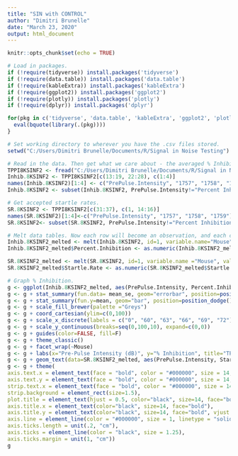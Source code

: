 ---
title: "SIN with CONTROL"
author: "Dimitri Brunelle"
date: "March 23, 2020"
output: html_document
---

```{r setup, include=FALSE}
knitr::opts_chunk$set(echo = TRUE)
```

```{r}
# Load in packages.
if (!require(tidyverse)) install.packages('tidyverse')
if (!require(data.table)) install.packages('data.table')
if (!require(kableExtra)) install.packages('kableExtra')
if (!require(ggplot2)) install.packages('ggplot2')
if (!require(plotly)) install.packages('plotly')
if (!require(dplyr)) install.packages('dplyr')

for(pkg in c('tidyverse', 'data.table', 'kableExtra', 'ggplot2', 'plotly', 'dplyr')){
  eval(bquote(library(.(pkg))))
}

# Set working directory to wherever you have the .csv files stored.
setwd("C:/Users/Dimitri Brunelle/Documents/R/Signal in Noise Testing")
```

```{r}
# Read in the data. Then get what we care about - the averaged % Inhibitions across sessions. Also label columns correctly.
TPPI8KSINF2 <- fread("C:/Users/Dimitri Brunelle/Documents/R/Signal in Noise Testing/2 Mo. F Control/8TP.csv")
Inhib.8KSINF2 <- TPPI8KSINF2[c(13:19, 22:28), c(1:4)]
names(Inhib.8KSINF2)[1:4] <- c("PrePulse.Intensity", "1757", "1758", "1759")
Inhib.8KSINF2 <- subset(Inhib.8KSINF2, PrePulse.Intensity!="Percent Inhibition")

# Get accepted startle rates.
SR.8KSINF2 <- TPPI8KSINF2[c(31:37), c(1, 14:16)]
names(SR.8KSINF2)[1:4]<-c("PrePulse.Intensity", "1757", "1758", "1759")
SR.8KSINF2<- subset(SR.8KSINF2, PrePulse.Intensity!="Percent Inhibition")
```

```{r}
# Melt data tables. Now each row will become an observation, and each column a variable (For visualization purposes). Convert to numeric.
Inhib.8KSINF2_melted <- melt(Inhib.8KSINF2, id=1, variable.name="Mouse", value.name="Percent.Inhibition")
Inhib.8KSINF2_melted$Percent.Inhibition <- as.numeric(Inhib.8KSINF2_melted$Percent.Inhibition)

SR.8KSINF2_melted <- melt(SR.8KSINF2, id=1, variable.name ="Mouse", value.name="Startle.Rate")
SR.8KSINF2_melted$Startle.Rate <- as.numeric(SR.8KSINF2_melted$Startle.Rate)
```

```{r fig.width=10, fig.height=6}
# Graph % Inhibition.
g <- ggplot(Inhib.8KSINF2_melted, aes(PrePulse.Intensity, Percent.Inhibition, color=I("#000000"), fill=PrePulse.Intensity))
g <- g + stat_summary(fun.data= mean_se, geom="errorbar", position=position_dodge(), size=1.25, width=.5)
g <- g + stat_summary(fun.y=mean, geom="bar", position=position_dodge(), size=1.25, width=.85)
g <- g + scale_fill_brewer(palette ="Greys")
g <- g + coord_cartesian(ylim=c(0,100))
g <- g + scale_x_discrete(labels = c("0", "60", "63", "66", "69", "72"))
g <- g + scale_y_continuous(breaks=seq(0,100,10), expand=c(0,0))
g <- g + guides(color=FALSE, fill=F)
g <- g + theme_classic()
g <- g + facet_wrap(~Mouse)
g <- g + labs(x="Pre-Pulse Intensity (dB)", y="% Inhibition", title="TPPI 8KSIN")
g <- g + geom_text(data=SR.8KSINF2_melted, aes(PrePulse.Intensity, Startle.Rate, label=Startle.Rate), color="#000000", size=4, fontface="bold" )
g <- g + theme(
axis.text.x = element_text(face = "bold", color = "#000000", size = 14, angle = 45, hjust = 1),
axis.text.y = element_text(face = "bold", color = "#000000", size = 14, angle = 0),
strip.text.x = element_text(face = "bold", color = "#000000", size = 14, angle = 0),
strip.background = element_rect(size=1.5),
plot.title = element_text(hjust = 0.5, color="black", size=14, face="bold"),
axis.title.x = element_text(color="black", size=14, face="bold"),
axis.title.y = element_text(color="black", size=14, face="bold", vjust = 1.5),
axis.line = element_line(color = "#000000", size = 1, linetype = "solid"),
axis.ticks.length = unit(.2, "cm"),
axis.ticks = element_line(color = "black", size = 1.25),
axis.ticks.margin = unit(1, "cm"))
g
```
